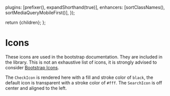 
  plugins: [prefixer(), expandShorthand(true)],
  enhancers: [sortClassNames(), sortMediaQueryMobileFirst()],
});

  return <RendererProvider renderer={renderer}>{children}</RendererProvider>;
};

<Meta title="Icons" name="Icons" />

# Icons

These icons are used in the bootstrap documentation. They are included in the library.
This is not an exhaustive list of icons, it is strongly advised to
consider [Bootstrap Icons](https://icons.getbootstrap.com/).

The `CheckIcon` is rendered here with a fill and stroke color of `black`, the default icon is transparent with a stroke color of `#fff`.
The `SearchIcon` is off center and aligned to the left.

<MdxWrapper renderer={renderer}>
  <IconGallery>
    <IconItem name="ArrowRightIcon">
      <Icons.ArrowRightIcon />
    </IconItem>
    <IconItem name="BookHalfIcon">
      <Icons.BookHalfIcon className="ml-auto mt-auto mb-auto" />
    </IconItem>
    <IconItem name="BoxSeamIcon">
      <Icons.BoxSeamIcon />
    </IconItem>
    <IconItem name="BracesAsteriskIcon">
      <Icons.BracesAsteriskIcon className="ml-auto mt-auto mb-auto" />
    </IconItem>
    <IconItem name="BracesIcon">
      <Icons.BracesIcon />
    </IconItem>
    <IconItem name="BracesIcon">
      <Icons.BracesIcon />
    </IconItem>
    <IconItem name="CheckIcon">
      <Icons.CheckIcon fill="black" stroke="black" />
    </IconItem>
    <IconItem name="ChevronDownIcon">
      <Icons.ChevronDownIcon />
    </IconItem>
    <IconItem name="CloseIcon">
      <Icons.CloseIcon />
    </IconItem>
    <IconItem name="EarthIcon">
      <Icons.EarthIcon />
    </IconItem>
    <IconItem name="GreenCheck">
      <Icons.GreenCheck />
    </IconItem>
    <IconItem name="HamburgerIcon">
      <Icons.HamburgerIcon />
    </IconItem>
    <IconItem name="MagicIcon">
      <Icons.MagicIcon className="ml-auto" />
    </IconItem>
    <IconItem name="MagicIcon">
      <Icons.MenuButtonWideFill />
    </IconItem>
    <IconItem name="OpenCollectiveIcon">
      <Icons.OpenCollectiveIcon />
    </IconItem>
    <IconItem name="PaletteIcon2">
      <Icons.PaletteIcon2 />
    </IconItem>
    <IconItem name="PauseIcon">
      <Icons.PauseIcon />
    </IconItem>
    <IconItem name="PluginIcon">
      <Icons.PluginIcon className="mt-auto mb-auto" />
    </IconItem>
    <IconItem name="PlusAsteriskIcon">
      <Icons.PlusAsteriskIcon />
    </IconItem>
    <IconItem name="PlusIcon">
      <Icons.PlusIcon />
    </IconItem>
    <IconItem name="PhoneIcon">
      <Icons.PhoneIcon />
    </IconItem>
    <IconItem name="PlayIcon">
      <Icons.PlayIcon />
    </IconItem>
    <IconItem name="RadiosIcon">
      <Icons.RadiosIcon className="ml-auto" />
    </IconItem>
    <IconItem name="RichTextIcon">
      <Icons.RichTextIcon className="ml-auto" />
    </IconItem>
    <IconItem name="SearchIcon">
      <Icons.SearchIcon />
    </IconItem>
    <IconItem name="ToolsIcon">
      <Icons.ToolsIcon className="ml-auto" />
    </IconItem>
    <IconItem name="TwitterIcon">
      <Icons.TwitterIcon className="ml-auto" />
    </IconItem>
    <IconItem name="UnfoldIcon">
      <Icons.UnfoldIcon className="ml-auto" />
    </IconItem>
  </IconGallery>
</MdxWrapper>

<style>{` .ml-auto { margin-left: auto;} .mt-auto {margin-top: auto; } .mb-auto { margin-bottom: auto; } .mr-auto { margin-right: auto; }`}</style>
